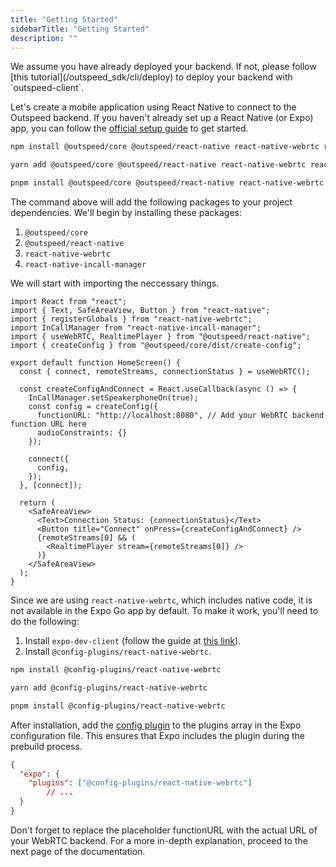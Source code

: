 ```yaml
---
title: "Getting Started"
sidebarTitle: "Getting Started"
description: ""
---
```


<Note>
  We assume you have already deployed your backend. If not, please follow 
  [this tutorial](/outspeed_sdk/cli/deploy) to deploy your backend with `outspeed-client`.
</Note>

Let's create a mobile application using React Native to connect to the Outspeed backend. 
If you haven't already set up a React Native (or Expo) app, you can follow the 
[official setup guide](https://reactnative.dev/docs/next/getting-started-without-a-framework?package-manager=npm) to get started.



<Steps>
<Step title="Install the necessary dependencies">

<CodeGroup>

```bash npm
npm install @outspeed/core @outspeed/react-native react-native-webrtc react-native-incall-manager
```

```bash yarn
yarn add @outspeed/core @outspeed/react-native react-native-webrtc react-native-incall-manager
```

```bash pnpm
pnpm install @outspeed/core @outspeed/react-native react-native-webrtc react-native-incall-manager
```
</CodeGroup>

The command above will add the following packages to your project dependencies. We'll begin by installing these packages:

1. `@outspeed/core`
2. `@outspeed/react-native`
3. `react-native-webrtc`
4. `react-native-incall-manager`

</Step>

<Step title="Import the required components in your React Native file">

We will start with importing the neccessary things.

```tsx
import React from "react";
import { Text, SafeAreaView, Button } from "react-native";
import { registerGlobals } from "react-native-webrtc";
import InCallManager from "react-native-incall-manager";
import { useWebRTC, RealtimePlayer } from "@outspeed/react-native";
import { createConfig } from "@outspeed/core/dist/create-config";
```
</Step>

<Step title="Create a component that uses the useWebRTC hook">

```tsx
export default function HomeScreen() {
  const { connect, remoteStreams, connectionStatus } = useWebRTC();

  const createConfigAndConnect = React.useCallback(async () => {
    InCallManager.setSpeakerphoneOn(true);
    const config = createConfig({
      functionURL: "http://localhost:8080", // Add your WebRTC backend function URL here
      audioConstraints: {}
    });

    connect({
      config,
    });
  }, [connect]);

  return (
    <SafeAreaView>
      <Text>Connection Status: {connectionStatus}</Text>
      <Button title="Connect" onPress={createConfigAndConnect} />
      {remoteStreams[0] && (
        <RealtimePlayer stream={remoteStreams[0]} />
      )}
    </SafeAreaView>
  );
}

```

</Step>

<Step title="[OPTIONAL] If you're using Expo">

Since we are using `react-native-webrtc`, which includes native code, it is not available in the
Expo Go app by default. To make it work, you'll need to do the following:

1. Install `expo-dev-client` (follow the guide at [this link](https://docs.expo.dev/develop/development-builds/create-a-build/)).
2. Install `@config-plugins/react-native-webrtc`.

<CodeGroup>

```bash npm
npm install @config-plugins/react-native-webrtc
```

```bash yarn
yarn add @config-plugins/react-native-webrtc
```

```bash pnpm
pnpm install @config-plugins/react-native-webrtc 
```
</CodeGroup>

After installation, add the [config plugin]((https://docs.expo.dev/config-plugins/introduction/#use-a-config-plugin)) to the plugins array in the Expo
configuration file. This ensures that Expo includes the plugin during the prebuild process.

```json app.json
{
  "expo": {
    "plugins": ["@config-plugins/react-native-webrtc"]
		// ...
  }
}
```
</Step>

</Steps>

<Warning>
Don't forget to replace the placeholder functionURL with the actual URL of your WebRTC backend.
</Warning>
For a more in-depth explanation, proceed to the next page of the documentation.